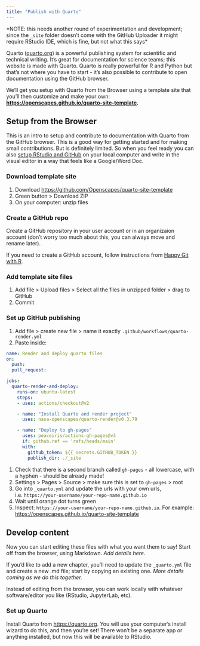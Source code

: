 ```yaml
---
title: "Publish with Quarto"
---
```


\*NOTE: this needs another round of experimentation and development; since the `_site` folder doesn't come with the GitHub Uploader it might require RStudio IDE, which is fine, but not what this says\*

Quarto ([quarto.org](https://quarto.org)) is a powerful publishing system for scientific and technical writing. It's great for documentation for science teams; this website is made with Quarto. Quarto is really powerful for R and Python but that's not where you have to start - it's also possible to contribute to open documentation using the GitHub browser.

We'll get you setup with Quarto from the Browser using a template site that you'll then customize and make your own: [**https://openscapes.github.io/quarto-site-template**](https://openscapes.github.io/quarto-site-template){.uri}**.**

## Setup from the Browser

This is an intro to setup and contribute to documentation with Quarto from the GitHub browser. This is a good way for getting started and for making small contributions. But is definitely limited. So when you feel ready you can also [setup RStudio and GitHub](/how-to/setup-rstudio-github.html) on your local computer and write in the visual editor in a way that feels like a Google/Word Doc.

### Download template site

1.  Download <https://github.com/Openscapes/quarto-site-template>
2.  Green button \> Download ZIP
3.  On your computer: unzip files

### Create a GitHub repo

Create a GitHub repository in your user account or in an organizaion account (don't worry too much about this, you can always move and rename later).

If you need to create a GitHub account, follow instructions from [Happy Git with R](https://happygitwithr.com/github-acct.html).

### Add template site files

1.  Add file \> Upload files \> Select all the files in unzipped folder \> drag to GitHub
2.  Commit

### Set up GitHub publishing

1.  Add file \> create new file \> name it exactly `.github/workflows/quarto-render.yml`
2.  Paste inside:

``` yaml
name: Render and deploy quarto files
on: 
  push:
  pull_request:

jobs:
  quarto-render-and-deploy:
    runs-on: ubuntu-latest
    steps:
    - uses: actions/checkout@v2

    - name: "Install Quarto and render project"
      uses: nasa-openscapes/quarto-render@v0.3.79 

    - name: "Deploy to gh-pages"
      uses: peaceiris/actions-gh-pages@v3
      if: github.ref == 'refs/heads/main'
      with:
        github_token: ${{ secrets.GITHUB_TOKEN }}
        publish_dir: ./_site
```

1.  Check that there is a second branch called `gh-pages` - all lowercase, with a hyphen - should be already made!
2.  Settings \> Pages \> Source \> make sure this is set to `gh-pages` \> root
3.  Go into `_quarto.yml` and update the urls with your own urls, i.e. `https://your-username/your-repo-name.github.io`
4.  Wait until orange dot turns green
5.  Inspect: `https://your-username/your-repo-name.github.io`. For example: <https://openscapes.github.io/quarto-site-template>

## Develop content

Now you can start editing these files with what you want them to say! Start off from the browser, using Markdown. *Add details here*.

If you'd like to add a new chapter, you'll need to update the `_quarto.yml` file and create a new .md file; start by copying an existing one. *More details coming as we do this together.*

Instead of editing from the browser, you can work locally with whatever software/editor you like (RStudio, JupyterLab, etc).

### Set up Quarto

Install Quarto from <https://quarto.org>. You will use your computer's install wizard to do this, and then you're set! There won't be a separate app or anything installed, but now this will be available to RStudio.

